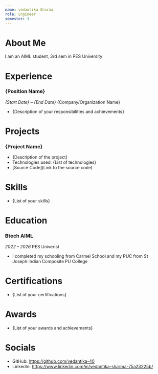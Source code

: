 ```yaml
---
name: vedantika Sharma
role: Engineer
semester: 3
---
```


# About Me

I am an AIML student, 3rd sem in PES University

# Experience

### **{Position Name}**
_{Start Date} – {End Date}_
{Company/Organization Name}
- {Description of your responsibilities and achievements}

# Projects

### **{Project Name}**
- {Description of the project}
- Technologies used: {List of technologies}
- [Source Code](Link to the source code)

# Skills

- {List of your skills}

# Education

### Btech AIML
_2022 – 2026_
PES Univerist
- I completed my schooling from Carmel School and my PUC from St Joseph Indian Composite PU College 

# Certifications

- {List of your certifications}

# Awards

- {List of your awards and achievements}

# Socials

- GitHub: https://github.com/vedantika-40
- LinkedIn: https://www.linkedin.com/in/vedantika-sharma-75a23225b/
